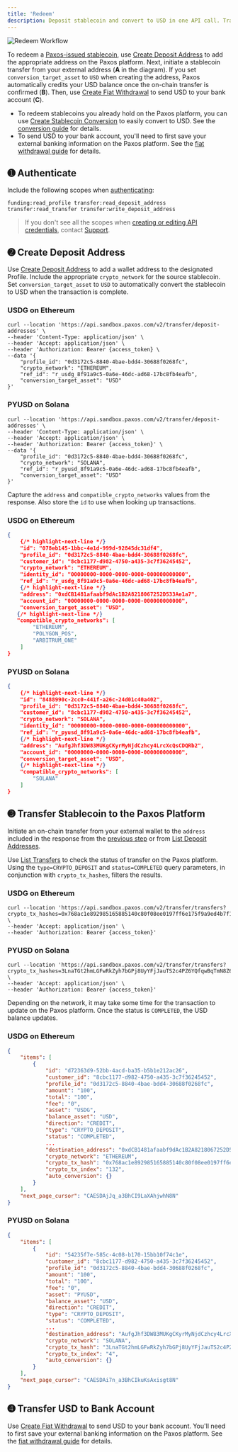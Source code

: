 ```yaml
---
title: 'Redeem'
description: Deposit stablecoin and convert to USD in one API call. Transfer USD to your bank.
---
```


[stablecoins]: blockchains#stablecoins
[deposit-address]: /api-reference/deposit-addresses/create-deposit-address
[conversion-api]: /api-reference/stablecoin-conversion/create-stablecoin-conversion
[conversion guide]: developer/convert
[fiat-withdraw]: /api-reference/fiat-transfers/create-fiat-withdrawal
[fiat withdrawal guide]: developer/fiat-transfers/quickstart#withdrawal
[List Transfers]: /api-reference/transfers/list-transfers
[List Deposit Addresses]: /api-reference/deposit-addresses/list-deposit-addresses
[token]: developer/authenticate

![Redeem Workflow](/images/redeem.png)

To redeem a [Paxos-issued stablecoin][stablecoins], use [Create Deposit Address][deposit-address] to add the appropriate address on the Paxos platform. Next, initiate a stablecoin transfer from your external address (**A** in the diagram).
If you set `conversion_target_asset` to `USD` when creating the address, Paxos automatically credits your USD balance once the on-chain transfer is confirmed (**B**).
Then, use [Create Fiat Withdrawal][fiat-withdraw] to send USD to your bank account (**C**).

<Tip>

- To redeem stablecoins you already hold on the Paxos platform, you can use [Create Stablecoin Conversion][conversion-api] to easily convert to USD. See the [conversion guide] for details.
- To send USD to your bank account, you'll need to first save your external banking information on the Paxos platform. See the [fiat withdrawal guide] for details.

</Tip>

## ➊ Authenticate

Include the following scopes when [authenticating][token]:

```shell
funding:read_profile transfer:read_deposit_address transfer:read_transfer transfer:write_deposit_address

```

> If you don't see all the scopes when [creating or editing API credentials](/developer/credentials), contact [Support](https://support.paxos.com).

## ➋ Create Deposit Address

Use [Create Deposit Address][deposit-address] to add a wallet address to the designated Profile.
Include the appropriate `crypto_network` for the source stablecoin.
Set `conversion_target_asset` to `USD` to automatically convert the stablecoin to USD when the transaction is complete.
### USDG on Ethereum

```shell
curl --location 'https://api.sandbox.paxos.com/v2/transfer/deposit-addresses' \
--header 'Content-Type: application/json' \
--header 'Accept: application/json' \
--header 'Authorization: Bearer {access_token} \
--data '{
    "profile_id": "0d3172c5-8840-4bae-bdd4-30688f0268fc",
    "crypto_network": "ETHEREUM",
    "ref_id": "r_usdg_8f91a9c5-0a6e-46dc-ad68-17bc8fb4eafb",
    "conversion_target_asset": "USD"
}'
```
### PYUSD on Solana

```shell
curl --location 'https://api.sandbox.paxos.com/v2/transfer/deposit-addresses' \
--header 'Content-Type: application/json' \
--header 'Accept: application/json' \
--header 'Authorization: Bearer {access_token}' \
--data '{
    "profile_id": "0d3172c5-8840-4bae-bdd4-30688f0268fc",
    "crypto_network": "SOLANA",
    "ref_id": "r_pyusd_8f91a9c5-0a6e-46dc-ad68-17bc8fb4eafb",
    "conversion_target_asset": "USD"
}'
```
Capture the `address` and `compatible_crypto_networks` values from the response.
Also store the `id` to use when looking up transactions.
### USDG on Ethereum

```json
{
    {/* highlight-next-line */}
    "id": "078eb145-1bbc-4e1d-999d-92845dc31df4",
    "profile_id": "0d3172c5-8840-4bae-bdd4-30688f0268fc",
    "customer_id": "8cbc1177-d982-4750-a435-3c7f36245452",
    "crypto_network": "ETHEREUM",
    "identity_id": "00000000-0000-0000-0000-000000000000",
    "ref_id": "r_usdg_8f91a9c5-0a6e-46dc-ad68-17bc8fb4eafb",
    {/* highlight-next-line */}
    "address": "0xdCB1481afaabf9dAc1B2A8218067252D533Ae1a7",
    "account_id": "00000000-0000-0000-0000-000000000000",
    "conversion_target_asset": "USD",
   {/* highlight-next-line */}
   "compatible_crypto_networks": [
        "ETHEREUM",
        "POLYGON_POS",
        "ARBITRUM_ONE"
    ]
}
```
### PYUSD on Solana

```json
{
    {/* highlight-next-line */}
    "id": "8488990c-2cc0-441f-a26c-24d01c40a402",
    "profile_id": "0d3172c5-8840-4bae-bdd4-30688f0268fc",
    "customer_id": "8cbc1177-d982-4750-a435-3c7f36245452",
    "crypto_network": "SOLANA",
    "identity_id": "00000000-0000-0000-0000-000000000000",
    "ref_id": "r_pyusd_8f91a9c5-0a6e-46dc-ad68-17bc8fb4eafb",
    {/* highlight-next-line */}
    "address": "AufgJhf3DW83MUKgCKyrMyNjdCzhcy4LrcXcQsCDQRb2",
    "account_id": "00000000-0000-0000-0000-000000000000",
    "conversion_target_asset": "USD",
    {/* highlight-next-line */}
    "compatible_crypto_networks": [
        "SOLANA"
    ]
}
```
## ➌ Transfer Stablecoin to the Paxos Platform

Initiate an on-chain transfer from your external wallet to the `address` included in the response from the [previous step](#add-deposit-address) or from [List Deposit Addresses].

Use [List Transfers] to check the status of transfer on the Paxos platform.
Using the `type=CRYPTO_DEPOSIT` and `status=COMPLETED` query parameters, in conjunction with `crypto_tx_hashes`, filters the results.
### USDG on Ethereum

```shell
curl --location 'https://api.sandbox.paxos.com/v2/transfer/transfers?crypto_tx_hashes=0x768ac1e892985165885140c80f08ee0197ff6e175f9a9ed4b7f1b09c3b49baca' \
--header 'Accept: application/json' \
--header 'Authorization: Bearer {access_token}'
```
### PYUSD on Solana

```shell
curl --location 'https://api.sandbox.paxos.com/v2/transfer/transfers?crypto_tx_hashes=3LnaTGt2hmLGFwRkZyh7bGPj8UyYFjJauTS2c4PZ6YQfqwBqTmN8Z6j3LhFrqgTRX7ZcyJrF2NrrJxztAX3n3uL9' \
--header 'Accept: application/json' \
--header 'Authorization: Bearer {access_token}'
```

Depending on the network, it may take some time for the transaction to update on the Paxos platform.
Once the status is `COMPLETED`, the USD balance updates.

### USDG on Ethereum

```json
{
    "items": [
        {
            "id": "d72363d9-52bb-4acd-ba35-b5b1e212ac26",
            "customer_id": "8cbc1177-d982-4750-a435-3c7f36245452",
            "profile_id": "0d3172c5-8840-4bae-bdd4-30688f0268fc",
            "amount": "100",
            "total": "100",
            "fee": "0",
            "asset": "USDG",
            "balance_asset": "USD",
            "direction": "CREDIT",
            "type": "CRYPTO_DEPOSIT",
            "status": "COMPLETED",
            ...
            "destination_address": "0xdCB1481afaabf9dAc1B2A8218067252D533Ae1a7",
            "crypto_network": "ETHEREUM",
            "crypto_tx_hash": "0x768ac1e892985165885140c80f08ee0197ff6e175f9a9ed4b7f1b09c3b49baca",
            "crypto_tx_index": "132",
            "auto_conversion": {}
        }
    ],
    "next_page_cursor": "CAESDAjJq_a3BhCI9LaXAhjwhN8N"
}
```
### PYUSD on Solana

```json
{
    "items": [
        {
            "id": "54235f7e-585c-4c08-b170-15bb10f74c1e",
            "customer_id": "8cbc1177-d982-4750-a435-3c7f36245452",
            "profile_id": "0d3172c5-8840-4bae-bdd4-30688f0268fc",
            "amount": "100",
            "total": "100",
            "fee": "0",
            "asset": "PYUSD",
            "balance_asset": "USD",
            "direction": "CREDIT",
            "type": "CRYPTO_DEPOSIT",
            "status": "COMPLETED",
            ...
            "destination_address": "AufgJhf3DW83MUKgCKyrMyNjdCzhcy4LrcXcQsCDQRb2",
            "crypto_network": "SOLANA",
            "crypto_tx_hash": "3LnaTGt2hmLGFwRkZyh7bGPj8UyYFjJauTS2c4PZ6YQfqwBqTmN8Z6j3LhFrqgTRX7ZcyJrF2NrrJxztAX3n3uL9",
            "crypto_tx_index": "4",
            "auto_conversion": {}
        }
    ],
    "next_page_cursor": "CAESDAi7n_a3BhCIkuKsAxisgt8N"
}
```
## ➍ Transfer USD to Bank Account

Use [Create Fiat Withdrawal][fiat-withdraw] to send USD to your bank account.
You'll need to first save your external banking information on the Paxos platform.
See the [fiat withdrawal guide] for details.
